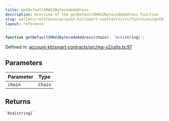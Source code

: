 ```yaml
---
title: getDefaultSMAV2BytecodeAddress
description: Overview of the getDefaultSMAV2BytecodeAddress function
slug: wallets/reference/account-kit/smart-contracts/src/functions/getDefaultSMAV2BytecodeAddress
layout: reference
---
```


```ts
function getDefaultSMAV2BytecodeAddress(chain): `0x${string}`;
```

Defined in: [account-kit/smart-contracts/src/ma-v2/utils.ts:97](https://github.com/alchemyplatform/aa-sdk/blob/49e74eee8606f480b200b4612d00d950da8a8742/account-kit/smart-contracts/src/ma-v2/utils.ts#L97)

## Parameters

| Parameter | Type    |
| :-------- | :------ |
| `chain`   | `Chain` |

## Returns

`` `0x${string}` ``
